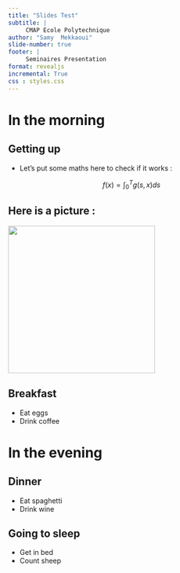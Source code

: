 ```yaml
---
title: "Slides Test"
subtitle: |
     CMAP Ecole Polytechnique
author: "Samy  Mekkaoui"
slide-number: true
footer: | 
     Seminaires Presentation
format: revealjs
incremental: True
css : styles.css
---
```


# In the morning

## Getting up

- Let's put some maths here to check if it works :
  
$$
f(x) = \int_{0}^{T} g(s,x) ds
$$

## Here is a picture :

![](/img/control_battery.jpg){width=300}


## Breakfast

- Eat eggs
- Drink coffee

# In the evening

## Dinner

- Eat spaghetti
- Drink wine

## Going to sleep

- Get in bed
- Count sheep
